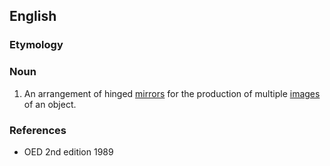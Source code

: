 ==English==

===Etymology===
{{af|en|polygon|-o-|-scope}}

===Noun===
{{en-noun}}

# {{lb|en|obsolete}} An arrangement of hinged [[mirror]]s for the production of multiple [[image]]s of an object.

===References===
* OED 2nd edition 1989